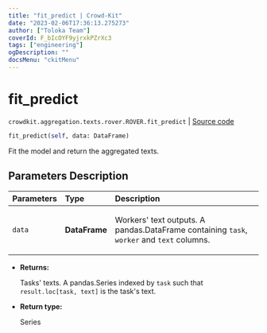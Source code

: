 ```yaml
---
title: "fit_predict | Crowd-Kit"
date: "2023-02-06T17:36:13.275273"
author: ["Toloka Team"]
coverId: F_bIcOYF9yjrxkPZrXc3
tags: ["engineering"]
ogDescription: ""
docsMenu: "ckitMenu"
---
```


# fit_predict
`crowdkit.aggregation.texts.rover.ROVER.fit_predict` | [Source code](https://github.com/Toloka/crowd-kit/blob/v1.2.0/crowdkit/aggregation/texts/rover.py#L100)

```python
fit_predict(self, data: DataFrame)
```

Fit the model and return the aggregated texts.

## Parameters Description

| Parameters | Type | Description |
| :----------| :----| :-----------|
`data`|**DataFrame**|<p>Workers&#x27; text outputs. A pandas.DataFrame containing `task`, `worker` and `text` columns.</p>

* **Returns:**

  Tasks' texts.
A pandas.Series indexed by `task` such that `result.loc[task, text]`
is the task's text.

* **Return type:**

  Series